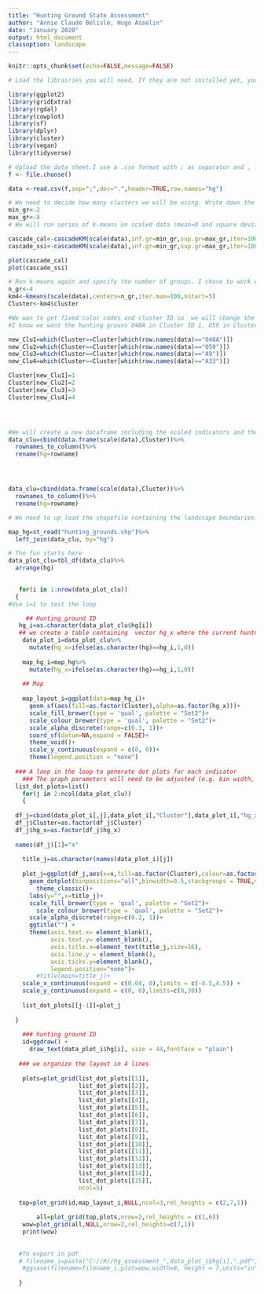 ---
title: "Hunting Ground State Assessment"
author: "Annie Claude Bélisle, Hugo Asselin"
date: "January 2020"
output: html_document
classoption: landscape
---

```{r setup, include=FALSE }
knitr::opts_chunk$set(echo=FALSE,message=FALSE)
```


```{r, include = FALSE} 

# Load the librairies you will need. If they are not installed yet, you will have to do that first: Tools-Install packages

library(ggplot2)
library(gridExtra)
library(rgdal)
library(cowplot)
library(sf)
library(dplyr)
library(cluster)
library(vegan)
library(tidyverse)

# Upload the data sheet.I use a .csv format with ; as separator and , for decimals.  
f <- file.choose()

data <-read.csv(f,sep=";",dec=".",header=TRUE,row.names="hg")

```


```{r, include = FALSE} 

# We need to decide how many clusters we will be using. Write down the minimum an maximum number of groups. 
min_gr<-2
max_gr<-8
# We will run series of k-means on scaled data (mean=0 and square deviation =1)and use SSI and Calinski indicators to find the optimal number of groups. . 

cascade_cal<-cascadeKM(scale(data),inf.gr=min_gr,sup.gr=max_gr,iter=100,criterion="calinski")
cascade_ssi<-cascadeKM(scale(data),inf.gr=min_gr,sup.gr=max_gr,iter=100,criterion="ssi")

plot(cascade_cal)
plot(cascade_ssi)

```

```{r ,include = FALSE} 

# Run k-means again and specify the number of groups. I chose to work with four. 
n_gr<-4
km4<-kmeans(scale(data),centers=n_gr,iter.max=100,nstart=5)
Cluster<-km4$cluster

#We wan to get fixed color codes and cluster ID so  we will change the cluster ID according to preset codes.
#I know we want the hunting grouns O48A in Cluster ID 1, O59 in Cluster 2, A9 in Cluster 3 and A33 in Cluster 4

new_Clu1=which(Cluster==Cluster[which(row.names(data)=="O48A")])
new_Clu2=which(Cluster==Cluster[which(row.names(data)=="O59")])
new_Clu3=which(Cluster==Cluster[which(row.names(data)=="A9")])
new_Clu4=which(Cluster==Cluster[which(row.names(data)=="A33")])

Cluster[new_Clu1]=1
Cluster[new_Clu2]=2
Cluster[new_Clu3]=3
Cluster[new_Clu4]=4




#We will create a new dataframe including the scaled indicators and the cluster
data_clu=cbind(data.frame(scale(data),Cluster))%>%
  rownames_to_column()%>%
  rename(hg=rowname)




data_clu=cbind(data.frame(scale(data),Cluster))%>%
  rownames_to_column()%>%
  rename(hg=rowname)


```

```{r, include = FALSE} 
# We need to up load the shapefile containing the landscape boundaries. If the shapefile is not located in the same forlder as the .rmd file, it will be necessary to indicate the full direction. The shapefile needs to be in the desired projection. 

map_hg=st_read("hunting_grounds.shp")%>%
  left_join(data_clu, by="hg")

```

```{r, warning = FALSE, fig.width=20,fig.height=20,dpi=100} 
# The fun starts here
data_plot_clu=tbl_df(data_clu)%>%
  arrange(hg)

  
   for(i in 1:nrow(data_plot_clu))
  {
#Use i=1 to test the loop

     ## Hunting_ground ID
   hg_i=as.character(data_plot_clu$hg[i])
   ## we create a table containing  vector hg_x where the current huntng ground has a value of 1 anf others have a value of 0 
    data_plot_i=data_plot_clu%>%
      mutate(hg_x=ifelse(as.character(hg)==hg_i,1,0))
    
    map_hg_i=map_hg%>%
      mutate(hg_x=ifelse(as.character(hg)==hg_i,1,0))
    
    ## Map
  
    map_layout_i=ggplot(data=map_hg_i)+
      geom_sf(aes(fill=as.factor(Cluster),alpha=as.factor(hg_x)))+
      scale_fill_brewer(type = 'qual', palette = "Set2")+
      scale_colour_brewer(type = 'qual', palette = "Set2")+
      scale_alpha_discrete(range=c(0.3, 1))+
      coord_sf(datum=NA,expand = FALSE)+
      theme_void()+
      scale_y_continuous(expand = c(0, 0))+
      theme(legend.position = "none")
    
  ### A loop in the loop to generate dot plots for each indicator
    ### The graph parameters will need to be adjusted (e.g. bin width, x and y limits)
  list_dot_plots=list()
    for(j in 2:ncol(data_plot_clu))
    {
    
  df_j=cbind(data_plot_i[,j],data_plot_i[,"Cluster"],data_plot_i[,"hg_x"])
  df_j$Cluster=as.factor(df_j$Cluster)
  df_j$hg_x=as.factor(df_j$hg_x)
  
  names(df_j)[1]="x"
  
    title_j=as.character(names(data_plot_i)[j])
      
    plot_j=ggplot(df_j,aes(x=x,fill=as.factor(Cluster),colour=as.factor(Cluster),alpha=hg_x))+
      geom_dotplot(binpositions="all",binwidth=0.5,stackgroups = TRUE,method="histodot")+
        theme_classic()+
      labs(y="",x=title_j)+
      scale_fill_brewer(type = 'qual', palette = "Set2")+
        scale_colour_brewer(type = 'qual', palette = "Set2")+
      scale_alpha_discrete(range=c(0.2, 1))+
      ggtitle("") +
      theme(axis.text.x= element_blank(),
            axis.text.y= element_blank(),
            axis.title.x=element_text(title_j,size=16),
            axis.line.y = element_blank(),
            axis.ticks.y=element_blank(),
            legend.position="none")+
        #title(main=title_j)+
    scale_x_continuous(expand = c(0.04, 0),limits = c(-4.5,4.5)) + 
    scale_y_continuous(expand = c(0, 0),limits=c(0,30))
    
    list_dot_plots[[j-1]]=plot_j
    
  }
      
    ### hunting ground ID
    id=ggdraw() + 
      draw_text(data_plot_i$hg[i], size = 44,fontface = "plain") 
    
   ### we organize the layout in 4 lines
    
    plots=plot_grid(list_dot_plots[[1]],
                    list_dot_plots[[2]],
                    list_dot_plots[[3]],
                    list_dot_plots[[4]],
                    list_dot_plots[[5]],
                    list_dot_plots[[6]],
                    list_dot_plots[[7]],
                    list_dot_plots[[8]],
                    list_dot_plots[[9]],
                    list_dot_plots[[10]],
                    list_dot_plots[[11]],
                    list_dot_plots[[12]],
                    list_dot_plots[[13]],
                    list_dot_plots[[14]],
                    list_dot_plots[[15]],
                    ncol=5)
    
   top=plot_grid(id,map_layout_i,NULL,ncol=3,rel_heights = c(2,7,1))
    
        all=plot_grid(top,plots,nrow=2,rel_heights = c(1,6))
    wow=plot_grid(all,NULL,nrow=2,rel_heights=c(7,1))
    print(wow)
    
    
   #To export in pdf
   # filename_i=paste("C://R//hg_assessment_",data_plot_i$hg[i],".pdf",sep="")
    #ggsave(filename=filename_i,plot=wow,width=8, height = 7,units="in")
    
   } 

```

